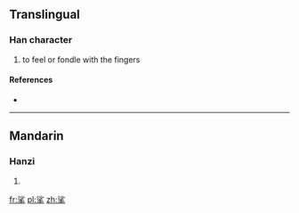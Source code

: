 ==Translingual==

===Han character===
{{Han char|rn=64|rad=手|as=07|sn=11|four=3950<sub>2</sub>|canj=水竹手 (EHQ)}}

# to feel or fondle with the fingers

====References====
* {{Han ref|kx=0431.310|dkj=12096|dj=0781.030|hdz=31877.100|uh=6332|ud=25394|bh=D566|bd=54630}}

----

==Mandarin==

===Hanzi===
{{cmn-hanzi|pin=[[suō]] ([[suo1]])|wg=so<sup>1</sup>}}

# {{defn|lang=cmn|sort=手07}}

[[fr:挲]]
[[pl:挲]]
[[zh:挲]]